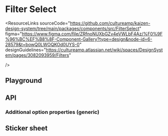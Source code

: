
<Meta of={FilterSelectStories} />

# Filter Select

<ResourceLinks
  sourceCode="https://github.com/cultureamp/kaizen-design-system/tree/main/packages/components/src/FilterSelect"
  figma="https://www.figma.com/file/ZRfnoNUXbGZv4eVWLbF4Az/%F0%9F%96%BC%EF%B8%8F-Component-Gallery?type=design&node-id=6-28579&t=bowQ0LWOQKOd0UYS-0"
  designGuidelines="https://cultureamp.atlassian.net/wiki/spaces/DesignSystem/pages/3082093959/Filters"

/>

<KAIOInstallation exportNames="FilterSelect" />

## Playground

<NoClipCanvas of={FilterSelectStories.Playground} />
<Controls of={FilterSelectStories.Playground} />

## API

### Additional option properties (generic)

<Description of={FilterSelectStories.AdditionalProperties} />
<NoClipCanvas of={FilterSelectStories.AdditionalProperties} />

## Sticker sheet

<Canvas of={FilterSelectStickerSheet.StickerSheetDefault} />
